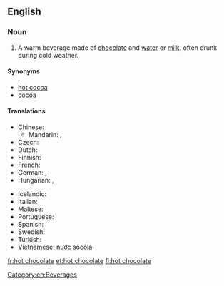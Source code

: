 ==English==
{{wikipedia}}

===Noun===
{{en-noun|sg=[[hot]] [[chocolate]]|-}}

# A warm beverage made of [[chocolate]] and [[water]] or [[milk]], often drunk during cold weather.

====Synonyms====
* [[hot cocoa]]
* [[cocoa]]

====Translations====
{{trans-top|beverage}}
* Chinese:
** Mandarin: {{t-|cmn|熱巧克力|sc=Hani}}, {{t-|cmn|热巧克力|tr=rè qiǎokèlì|sc=Hani}}
* Czech: {{t-|cs|horká čokoláda|f}}
* Dutch: {{t|nl|warme choco}}
* Finnish: {{t+|fi|kaakao}}
* French: {{t+|fr|chocolat chaud|m}}
* German: {{t+|de|Kakao|m}}, {{t|de|heiße Schokolade|f}}
* Hungarian: {{t+|hu|forró csokoládé}}, {{t+|hu|kakaó}}
{{trans-mid}}
* Icelandic: {{t|is|heitt kakó}}
* Italian: {{t|it|cioccolata calda}}
* Maltese: {{t|mt|xarba taċ-ċikkulata|f|xs=Maltese}}
* Portuguese: {{t|pt|chocolate quente|m}}
* Spanish: {{t+|es|chocolate caliente|m}}
* Swedish: {{t|sv|varm choklad}}
* Turkish: {{t|tr|sıcak çikolata}}
* Vietnamese: [[nước sôcôla]]
{{trans-bottom}}

[[Category:en:Beverages]]

[[fr:hot chocolate]]
[[et:hot chocolate]]
[[fi:hot chocolate]]